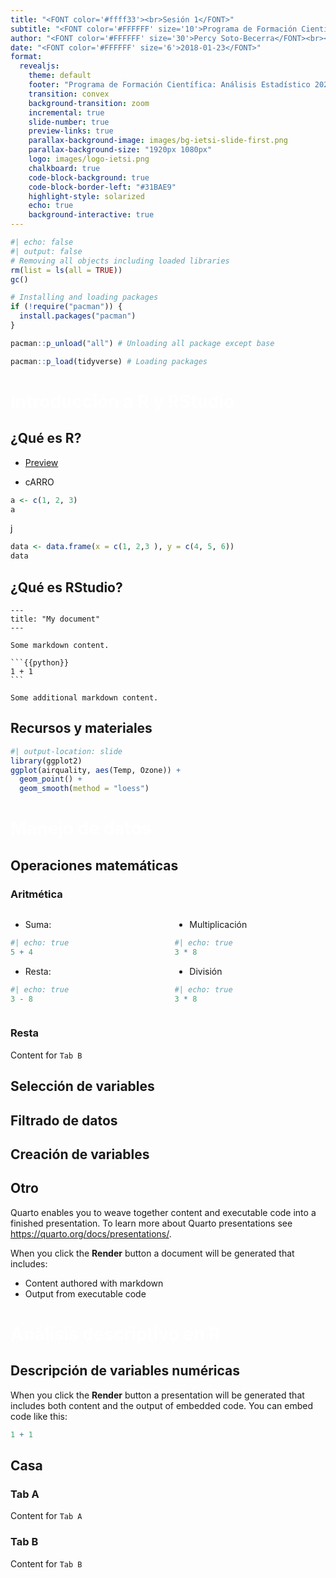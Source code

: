 ```yaml
---
title: "<FONT color='#ffff33'><br>Sesión 1</FONT>"
subtitle: "<FONT color='#FFFFFF' size='10'>Programa de Formación Científica:<br>Análisis Estadístico 2022</FONT>"
author: "<FONT color='#FFFFFF' size='30'>Percy Soto-Becerra</FONT><br><FONT color='#FFFFFF' size='6'>@github/psotob</FONT>"
date: "<FONT color='#FFFFFF' size='6'>2018-01-23</FONT>"
format: 
  revealjs: 
    theme: default
    footer: "Programa de Formación Científica: Análisis Estadístico 2022 - Sesión 1"
    transition: convex
    background-transition: zoom
    incremental: true
    slide-number: true
    preview-links: true
    parallax-background-image: images/bg-ietsi-slide-first.png
    parallax-background-size: "1920px 1080px"
    logo: images/logo-ietsi.png
    chalkboard: true
    code-block-background: true
    code-block-border-left: "#31BAE9"
    highlight-style: solarized
    echo: true
    background-interactive: true
---
```


```r
#| echo: false
#| output: false
# Removing all objects including loaded libraries
rm(list = ls(all = TRUE))
gc()

# Installing and loading packages
if (!require("pacman")) {
  install.packages("pacman")
}

pacman::p_unload("all") # Unloading all package except base

pacman::p_load(tidyverse) # Loading packages
```

# <FONT color='#FFFFFF'>Introducción a R y RStudio</FONT>

## ¿Qué es R? {background-color="white" background-image="images/bg-ietsi-slide-body.png" background-size="1920px 1080px" background-repeat="repeat"}

-   [Preview](https://github.com/psotob)

-   cARRO

``` .r
a <- c(1, 2, 3)
a
```

j

```r
data <- data.frame(x = c(1, 2,3 ), y = c(4, 5, 6))
data
```

## ¿Qué es RStudio? {background-color="white" background-image="images/bg-ietsi-slide-body.png" background-size="1920px 1080px" background-repeat="repeat"}

    ---
    title: "My document"
    ---

    Some markdown content.

    ```{{python}}
    1 + 1
    ```

    Some additional markdown content.

## Recursos y materiales {background-color="white" background-image="images/bg-ietsi-slide-body.png" background-size="1920px 1080px" background-repeat="repeat"}

```r
#| output-location: slide
library(ggplot2)
ggplot(airquality, aes(Temp, Ozone)) + 
  geom_point() + 
  geom_smooth(method = "loess")
```

# <FONT color='#FFFFFF'>Manejo de datos</FONT>

## Operaciones matemáticas {background-color="white" background-image="images/bg-ietsi-slide-body.png" background-size="1920px 1080px" background-repeat="repeat"}

::: panel-tabset
### Aritmética

::: columns
::: {.column width="50%"}
::: nonincremental
-   Suma:

```r
#| echo: true
5 + 4
```

-   Resta:

```r
#| echo: true
3 - 8
```
:::
:::

::: {.column width="50%"}
::: nonincremental
-   Multiplicación

```r
#| echo: true
3 * 8
```

-   División

```r
#| echo: true
3 * 8
```
:::
:::
:::

### Resta

Content for `Tab B`
:::

## Selección de variables {background-color="white" background-image="images/bg-ietsi-slide-body.png" background-size="1920px 1080px" background-repeat="repeat"}

## Filtrado de datos {background-color="white" background-image="images/bg-ietsi-slide-body.png" background-size="1920px 1080px" background-repeat="repeat"}

## Creación de variables {background-color="white" background-image="images/bg-ietsi-slide-body.png" background-size="1920px 1080px" background-repeat="repeat"}

##  {background-color="white" background-size="1920px 1080px" background-repeat="repeat" background-iframe="https://www.tidyverse.org/"}

## Otro

Quarto enables you to weave together content and executable code into a finished presentation. To learn more about Quarto presentations see <https://quarto.org/docs/presentations/>.

When you click the **Render** button a document will be generated that includes:

-   Content authored with markdown
-   Output from executable code

# <FONT color='#FFFFFF'>Análisis descriptivo en R</FONT>

## Descripción de variables numéricas {background-color="white" background-image="images/bg-ietsi-slide-body.png" background-size="1920px 1080px" background-repeat="repeat"}

When you click the **Render** button a presentation will be generated that includes both content and the output of embedded code. You can embed code like this:

```r
1 + 1
```

## Casa {background-color="white" background-image="images/bg-ietsi-slide-body.png" background-size="1920px 1080px" background-repeat="repeat"}

::: panel-tabset
### Tab A

Content for `Tab A`

### Tab B

Content for `Tab B`
:::
